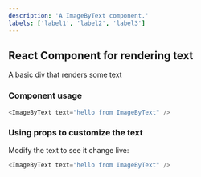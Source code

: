 ```yaml
---
description: 'A ImageByText component.'
labels: ['label1', 'label2', 'label3']
---
```



## React Component for rendering text

A basic div that renders some text

### Component usage
```js
<ImageByText text="hello from ImageByText" />
```

### Using props to customize the text

Modify the text to see it change live:
```js live
<ImageByText text="hello from ImageByText" />
```

